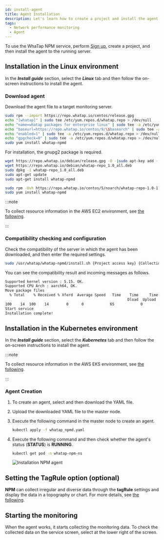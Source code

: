 ```yaml
---
id: install-agent
title: Agent Installation
description: Let's learn how to create a project and install the agent in the WhaTap monitoring service.
tags:
  - Network performance monitoring
  - Agent
---
```


To use the WhaTap NPM service, perform [Sign up](https://www.whatap.io/en/signup/), create a project, and then install the agent to the running server.


<Createprojectv2 /> 


<Accesskey />

## Installation in the Linux environment

In the **_Install guide_** section, select the **_Linux_** tab and then follow the on-screen instructions to install the agent.

### Download agent

Download the agent file to a target monitoring server.

<Tabs groupId="os">
<TabItem value="al" label="Amazon Linux">

```bash
sudo rpm --import https://repo.whatap.io/centos/release.gpg
echo "[whatap]" | sudo tee /etc/yum.repos.d/whatap.repo > /dev/null
echo "name=whatap packages for enterprise linux" | sudo tee -a /etc/yum.repos.d/whatap.repo > /dev/null
echo "baseurl=https://repo.whatap.io/centos/9/\$basearch" | sudo tee -a /etc/yum.repos.d/whatap.repo > /dev/null
echo "enabled=1" | sudo tee -a /etc/yum.repos.d/whatap.repo > /dev/null
echo "gpgcheck=0" | sudo tee -a /etc/yum.repos.d/whatap.repo > /dev/null
sudo yum install whatap-npmd
```

</TabItem>
<TabItem value="du" label="Debian/Ubuntu">

For installation, the gnupg2 package is required.

```bash
wget https://repo.whatap.io/debian/release.gpg -O -|sudo apt-key add -
wget https://repo.whatap.io/debian/whatap-repo_1.0_all.deb
sudo dpkg -i whatap-repo_1.0_all.deb
sudo apt-get update
sudo apt-get install whatap-npmd
```

</TabItem>
<TabItem value="rc" label="Red Hat/CentOS">

```bash
sudo rpm -Uvh https://repo.whatap.io/centos/5/noarch/whatap-repo-1.0-1.noarch.rpm
sudo yum install whatap-npmd
```

</TabItem>
</Tabs>

:::note

To collect resource information in the AWS EC2 environment, see [the following](set-aws-resource-options#set-aws-resource-ec2).

:::

### Compatibility checking and configuration

Check the compatibility of the server in which the agent has been downloaded, and then enter the required settings.

```bash
sudo /usr/whatap/whatap-npmd/install.sh {Project access key} {Collection server IP}
```

You can see the compatibility result and incoming messages as follows.

```bash
Supported kernel version : 5.15. OK.
Supported CPU Arch : aarch64, OK.
Move package files
  % Total    % Received % Xferd  Average Speed   Time    Time     Time  Current
                                                        Dload  Upload     Total   Spent    Left     Speed
100    14  100    14        0      0            65            0       --:--:-- --:--:-- --:--:--        65
Start service
Installation complete!
```

## Installation in the Kubernetes environment

In the **_Install guide_** section, select the **_Kubernetes_** tab and then follow the on-screen instructions to install the agent.

:::note

To collect resource information in the AWS EKS environment, see [the following](set-aws-resource-options#set-aws-resource-eks).

:::

### Agent Creation

1. To create an agent, select <Cmdname sid="download" className="uitext" /> and then download the YAML file.

2. Upload the downloaded YAML file to the master node.

3. Execute the following command in the master node to create an agent.

   ```bash
   kubectl apply -f whatap_npmd.yaml
   ```

4. Execute the following command and then check whether the agent's status (**STATUS**) is **RUNNING**.

   ```bash
   kubectl get pod -n whatap-npm-ns
   ```

   ![Installation NPM agent](/img/npm-k8s-check-running.png)

## Setting the TagRule option (optional)

**NPM** can collect irregular and diverse data through the **tagRule** settings and display the data in a topography or chart. For more details, see [the following](set-tagrule).

## Starting the monitoring

When the agent works, it starts collecting the monitoring data. To check the collected data on the service screen, select <Cmdname sid="MNU06848" className="uitext" /> at the lower right of the screen.
